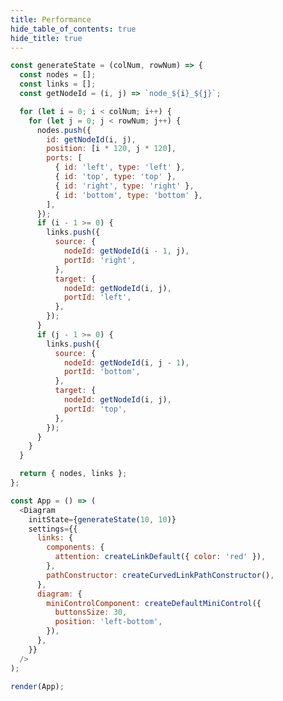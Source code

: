 ```yaml
---
title: Performance
hide_table_of_contents: true
hide_title: true
---
```


```js live noInline
const generateState = (colNum, rowNum) => {
  const nodes = [];
  const links = [];
  const getNodeId = (i, j) => `node_${i}_${j}`;

  for (let i = 0; i < colNum; i++) {
    for (let j = 0; j < rowNum; j++) {
      nodes.push({
        id: getNodeId(i, j),
        position: [i * 120, j * 120],
        ports: [
          { id: 'left', type: 'left' },
          { id: 'top', type: 'top' },
          { id: 'right', type: 'right' },
          { id: 'bottom', type: 'bottom' },
        ],
      });
      if (i - 1 >= 0) {
        links.push({
          source: {
            nodeId: getNodeId(i - 1, j),
            portId: 'right',
          },
          target: {
            nodeId: getNodeId(i, j),
            portId: 'left',
          },
        });
      }
      if (j - 1 >= 0) {
        links.push({
          source: {
            nodeId: getNodeId(i, j - 1),
            portId: 'bottom',
          },
          target: {
            nodeId: getNodeId(i, j),
            portId: 'top',
          },
        });
      }
    }
  }

  return { nodes, links };
};

const App = () => (
  <Diagram
    initState={generateState(10, 10)}
    settings={{
      links: {
        components: {
          attention: createLinkDefault({ color: 'red' }),
        },
        pathConstructor: createCurvedLinkPathConstructor(),
      },
      diagram: {
        miniControlComponent: createDefaultMiniControl({
          buttonsSize: 30,
          position: 'left-bottom',
        }),
      },
    }}
  />
);

render(App);
```

